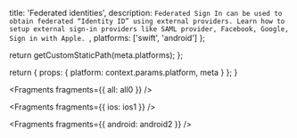 
  title: 'Federated identities',
  description: `Federated Sign In can be used to obtain federated “Identity ID” using external providers. Learn how to setup external sign-in providers like SAML provider, Facebook, Google, Sign in with Apple. `,
  platforms: ['swift', 'android']
};

  return getCustomStaticPath(meta.platforms);
};

  return {
    props: {
      platform: context.params.platform,
      meta
    }
  };
}


<Fragments fragments={{ all: all0 }} />


<Fragments fragments={{ ios: ios1 }} />


<Fragments fragments={{ android: android2 }} />

